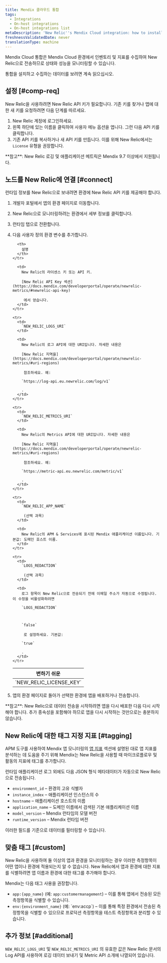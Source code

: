 ```yaml
---
title: Mendix 클라우드 통합
tags:
  - Integrations
  - On-host integrations
  - On-host integrations list
metaDescription: 'New Relic''s Mendix Cloud integration: how to install it and configure it, and what data it reports.'
freshnessValidatedDate: never
translationType: machine
---
```


Mendix Cloud 통합은 Mendix Cloud 환경에서 인벤토리 및 지표를 수집하여 New Relic으로 전송하므로 상태와 성능을 모니터링할 수 있습니다.

통합을 설치하고 수집하는 데이터를 보려면 계속 읽으십시오.

## 설정 [#comp-req]

New Relic을 사용하려면 New Relic API 키가 필요합니다. 기존 키를 찾거나 앱에 대한 새 키를 요청하려면 다음 단계를 따르세요.

1. New Relic 계정에 로그인하세요.
2. 왼쪽 하단에 있는 이름을 클릭하여 사용자 메뉴 옵션을 엽니다. 그런 다음 API 키를 클릭합니다.
3. 기존 API 키를 복사하거나 새 API 키를 만듭니다. 이를 위해 New Relic에서는 `License` 유형을 권장합니다.

<Callout variant="important">
  **참고**: New Relic 로깅 및 애플리케이션 메트릭은 Mendix 9.7 이상에서 지원됩니다.
</Callout>

## 노드를 New Relic에 연결 [#connect]

런타임 정보를 New Relic으로 보내려면 환경에 New Relic API 키를 제공해야 합니다.

1. 개발자 포털에서 앱의 환경 페이지로 이동합니다.
2. New Relic으로 모니터링하려는 환경에서 세부 정보를 클릭합니다.
3. 런타임 탭으로 전환합니다.
4. 다음 사용자 정의 환경 변수를 추가합니다.<table>
     <thead>
       <tr>
         <th>
           변하기 쉬운
         </th>

         <th>
           설명
         </th>
       </tr>
     </thead>

     <tbody>
       <tr>
         <td>
           `NEW_RELIC_LICENSE_KEY`
         </td>

         <td>
           New Relic의 라이센스 키 또는 API 키. 

           [New Relic API Key 섹션](https://docs.mendix.com/developerportal/operate/newrelic-metrics/#newrelic-api-key)

            에서 얻습니다.
         </td>
       </tr>

       <tr>
         <td>
           `NEW_RELIC_LOGS_URI`
         </td>

         <td>
           New Relic의 로그 API에 대한 URI입니다. 자세한 내용은 

           [New Relic 지역을](https://docs.mendix.com/developerportal/operate/newrelic-metrics/#uri-regions)

            참조하세요. 예: 

           `https://log-api.eu.newrelic.com/log/v1`

           .
         </td>
       </tr>

       <tr>
         <td>
           `NEW_RELIC_METRICS_URI`
         </td>

         <td>
           New Relic의 Metrics API에 대한 URI입니다. 자세한 내용은 

           [New Relic 지역을](https://docs.mendix.com/developerportal/operate/newrelic-metrics/#uri-regions)

            참조하세요. 예: 

           `https://metric-api.eu.newrelic.com/metric/v1`

           .
         </td>
       </tr>

       <tr>
         <td>
           `NEW_RELIC_APP_NAME`

            (선택 과목)
         </td>

         <td>
           New Relic의 APM & Services에 표시된 Mendix 애플리케이션 이름입니다. 기본값: 도메인 호스트 이름.
         </td>
       </tr>

       <tr>
         <td>
           `LOGS_REDACTION`

            (선택 과목)
         </td>

         <td>
           로그 항목이 New Relic으로 전송되기 전에 이메일 주소가 자동으로 수정됩니다. 이 수정을 비활성화하려면 

           `LOGS_REDACTION`

    

           `false`

            로 설정하세요. 기본값: 

           `true`

           .
         </td>
       </tr>
     </tbody>
   </table>
5. 앱의 환경 페이지로 돌아가 선택한 환경에 앱을 배포하거나 전송합니다.

<Callout variant="important">
  **참고**: New Relic으로 데이터 전송을 시작하려면 앱을 다시 배포한 다음 다시 시작해야 합니다. 추가 종속성을 포함해야 하므로 앱을 다시 시작하는 것만으로는 충분하지 않습니다.
</Callout>

## New Relic에 대한 태그 지정 지표 [#tagging]

APM 도구를 사용하여 Mendix 앱 모니터링의 [앱 지표](https://docs.mendix.com/developerportal/operate/monitoring-with-apm/#app-metrics) 섹션에 설명된 대로 앱 지표를 분석하는 데 도움을 주기 위해 Mendix는 New Relic을 사용할 때 마이크로플로우 및 활동의 지표에 태그를 추가합니다.

런타임 애플리케이션 로그 외에도 다음 JSON 형식 메타데이터가 자동으로 New Relic으로 전송됩니다.

* `environment_id` – 환경의 고유 식별자
* `instance_index` – 애플리케이션 인스턴스의 수
* `hostname` – 애플리케이션 호스트의 이름
* `application_name` – 도메인 이름에서 검색된 기본 애플리케이션 이름
* `model_version` – Mendix 런타임의 모델 버전
* `runtime_version` – Mendix 런타임 버전

이러한 필드를 기준으로 데이터를 필터링할 수 있습니다.

## 맞춤 태그 [#custom]

New Relic을 사용하여 둘 이상의 앱과 환경을 모니터링하는 경우 이러한 측정항목이 어떤 앱이나 환경에 적용되는지 알 수 없습니다. New Relic에서 앱과 환경에 대한 지표를 식별하려면 앱 이름과 환경에 대한 태그를 추가해야 합니다.

Mendix는 다음 태그 사용을 권장합니다.

* `app:{app_name}` (예: `app:customermanagement`) – 이를 통해 앱에서 전송된 모든 측정항목을 식별할 수 있습니다.
* `env:{environment_name}` (예: \`env:accp\`) – 이를 통해 특정 환경에서 전송된 측정항목을 식별할 수 있으므로 프로덕션 측정항목을 테스트 측정항목과 분리할 수 있습니다.

## 추가 정보 [#additional]

`NEW_RELIC_LOGS_URI` 및 `NEW_RELIC_METRICS_URI` 의 유효한 값은 New Relic 문서의 Log API를 사용하여 로깅 데이터 보내기 및 Metric API 소개에 나열되어 있습니다.